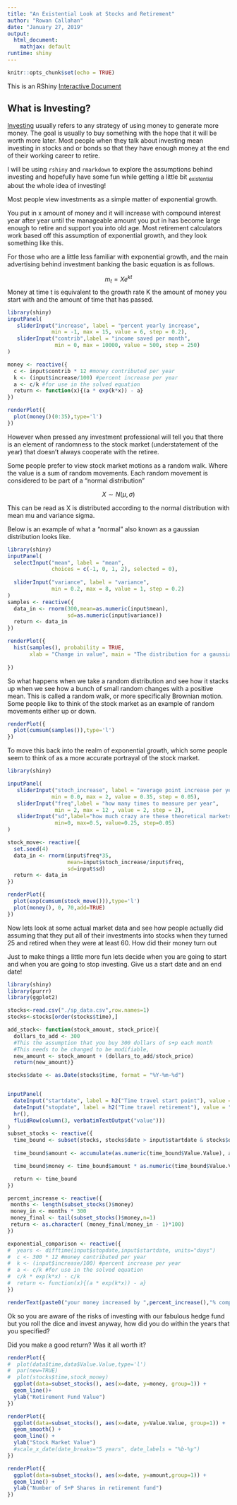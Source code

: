 ```yaml
---
title: "An Existential Look at Stocks and Retirement"
author: "Rowan Callahan"
date: "January 27, 2019"
output: 
  html_document:
    mathjax: default
runtime: shiny
---
```


```r

knitr::opts_chunk$set(echo = TRUE)
```
This is an RShiny [Interactive Document](http://rmarkdown.rstudio.com/authoring_shiny.html)

## What is Investing?
[Investing](https://en.wiktionary.org/wiki/investment) usually refers to any strategy of using money to generate more money. The goal is usually to buy something with the hope that it will be worth more later. Most people when they talk about investing mean investing in stocks and or bonds so that they have enough money at the end of their working career to retire.

I will be using `rshiny` and `rmarkdown` to explore the assumptions behind investing and hopefully have some fun while getting a little bit ~existential~ about the whole idea of investing!

Most people view investments as a simple matter of exponential growth.

You put in x amount of money and it will increase with compound interest year after year until the manageable amount you put in has become large enough to retire and support you into old age. Most retirement calculators work based off this assumption of exponential growth, and they look something like this.

For those who are a little less familiar with exponential growth, and the main advertising behind investment banking the basic equation is as follows.

$$m_t = Xe^{kt} $$
Money at time t is equivalent to the growth rate K the amount of money you start with and the amount of time that has passed.


```r
library(shiny)
inputPanel(
   sliderInput("increase", label = "percent yearly increase",
              min = -1, max = 15, value = 6, step = 0.2),
   sliderInput("contrib",label = "income saved per month",
               min = 0, max = 10000, value = 500, step = 250)
)

money <- reactive({
  c <- input$contrib * 12 #money contributed per year
  k <- (input$increase/100) #percent increase per year
  a <- c/k #for use in the solved equation
  return <- function(x){(a * exp(k*x)) - a}
})

renderPlot({
  plot(money()(0:35),type='l')
})


```

However when pressed any investment professional will tell you that there is an element of randomness to the stock market (understatement of the year) that doesn't always cooperate with the retiree.

Some people prefer to view stock market motions as a random walk. Where
the value is a sum of random movements. Each random movement is considered to be part of a "normal distribution"

$$ X \sim N{(\mu,\sigma)} $$

This can be read as X is distributed according to the normal distribution with mean mu and variance sigma.

Below is an example of what a "normal" also known as a gaussian distribution looks like.


```r
library(shiny)
inputPanel(
  selectInput("mean", label = "mean",
              choices = c(-1, 0, 1, 2), selected = 0),
  
  sliderInput("variance", label = "variance",
              min = 0.2, max = 8, value = 1, step = 0.2)
)
samples <- reactive({
  data_in <- rnorm(300,mean=as.numeric(input$mean), 
                   sd=as.numeric(input$variance))
  return <- data_in
})

renderPlot({
  hist(samples(), probability = TRUE,
       xlab = "Change in value", main = "The distribution for a gaussian random walk")
  
})

```

So what happens when we take a random distribution and see how it stacks up when we see how a bunch of small random changes with a positive mean. This is called a random walk, or more specifically Brownian motion. Some people like to think of the stock market as an example of random movements either up or down.

```r

renderPlot({
  plot(cumsum(samples()),type='l')
})

```

To move this back into the realm of exponential growth, which some people seem to think of as a more accurate portrayal of the stock market.


```r
library(shiny)

inputPanel(
   sliderInput("stoch_increase", label = "average point increase per year",
              min = 0.0, max = 2, value = 0.35, step = 0.05),
   sliderInput("freq",label = "how many times to measure per year",
               min = 2, max = 12 , value = 2, step = 2),
   sliderInput("sd",label="how much crazy are these theoretical markets?",
               min=0, max=0.5, value=0.25, step=0.05)
)

stock_move<- reactive({
  set.seed(4)
  data_in <- rnorm(input$freq*35,
                   mean=input$stoch_increase/input$freq, 
                   sd=input$sd)
  return <- data_in
})

renderPlot({
  plot(exp(cumsum(stock_move())),type='l')
  plot(money(), 0, 70,add=TRUE)
})

```


Now lets look at some actual market data and see how people actually did assuming that they put all of their investments into stocks when they turned 25 and retired when they were at least 60. How did their money turn out

Just to make things a little more fun lets decide when you are going to start and when you are going to stop investing. Give us a start date and an end date!

```r
library(shiny)
library(purrr)
library(ggplot2)

stocks<-read.csv("./sp_data.csv",row.names=1)
stocks<-stocks[order(stocks$time),]

add_stock<- function(stock_amount, stock_price){
  dollars_to_add <- 300
  #This the assumption that you buy 300 dollars of s+p each month
  #This needs to be changed to be modifiable, 
  new_amount <- stock_amount + (dollars_to_add/stock_price)
  return(new_amount)}

stocks$date <- as.Date(stocks$time, format = "%Y-%m-%d")


inputPanel(
  dateInput("startdate", label = h2("Time travel start point"), value = "1910-01-01"),
  dateInput("stopdate", label = h2("Time travel retirement"), value = "1950-01-01"),
  hr(),
  fluidRow(column(3, verbatimTextOutput("value")))
)
subset_stocks <- reactive({
  time_bound <- subset(stocks, stocks$date > input$startdate & stocks$date < input$stopdate)
 
  time_bound$amount <- accumulate(as.numeric(time_bound$Value.Value), add_stock)

  time_bound$money <- time_bound$amount * as.numeric(time_bound$Value.Value)

  return <- time_bound 
})

percent_increase <- reactive({
 months <- length(subset_stocks()$money)
 money_in <- months * 300
 money_final <- tail(subset_stocks()$money,n=1)
 return <- as.character( (money_final/money_in - 1)*100)
})

exponential_comparison <- reactive({
#  years <- difftime(input$stopdate,input$startdate, units="days")
#  c <- 300 * 12 #money contributed per year
#  k <- (input$increase/100) #percent increase per year
#  a <- c/k #for use in the solved equation
#  c/k * exp(k*x) - c/k
#  return <- function(x){(a * exp(k*x)) - a}
})

renderText(paste0("your money increased by ",percent_increase(),"% compared to what you would have if you just stuffed it under your matress"))
```

Ok so you are aware of the risks of investing with our fabulous hedge fund but you roll the dice and invest anyway, how did you do within the years that you specified?

Did you make a good return? Was it all worth it?

```r

renderPlot({
#  plot(data$time,data$Value.Value,type='l')
#  par(new=TRUE)
#  plot(stocks$time,stock_money)
  ggplot(data=subset_stocks(), aes(x=date, y=money, group=1)) +
  geom_line()+
  ylab("Retirement Fund Value")
})

renderPlot({
  ggplot(data=subset_stocks(), aes(x=date, y=Value.Value, group=1)) +
  geom_smooth() +
  geom_line() + 
  ylab("Stock Market Value")
  #scale_x_date(date_breaks="5 years", date_labels = "%b-%y")
})

renderPlot({
  ggplot(data=subset_stocks(), aes(x=date, y=amount,group=1)) + 
  geom_line() +
  ylab("Number of S+P Shares in retirement fund")
})

```


